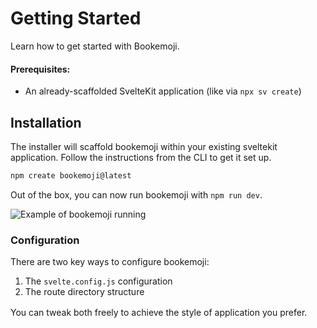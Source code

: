 <script context="module"></script>

# Getting Started

Learn how to get started with Bookemoji.

#### Prerequisites:

- An already-scaffolded SvelteKit application (like via `npx sv create`)

## Installation

The installer will scaffold bookemoji within your existing sveltekit application. 
Follow the instructions from the CLI to get it set up.

```js
npm create bookemoji@latest
```

Out of the box, you can now run bookemoji with `npm run dev`.

![Example of bookemoji running](/running-bookemoji.png)

### Configuration

There are two key ways to configure bookemoji:
1. The `svelte.config.js` configuration
2. The route directory structure

<p style="margin-top: 1rem">You can tweak both freely to achieve the style of application you prefer.</p>

